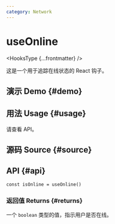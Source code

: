 ```yaml
---
category: Network
---
```


# useOnline


<HooksType {...frontmatter} />

这是一个用于追踪在线状态的 React 钩子。

## 演示 Demo \{#demo}


<App />

## 用法 Usage \{#usage}

请查看 API。

## 源码 Source \{#source}


<Source />

## API \{#api}

```tsx
const isOnline = useOnline()
```

### 返回值 Returns \{#returns}

一个 `boolean` 类型的值，指示用户是否在线。
